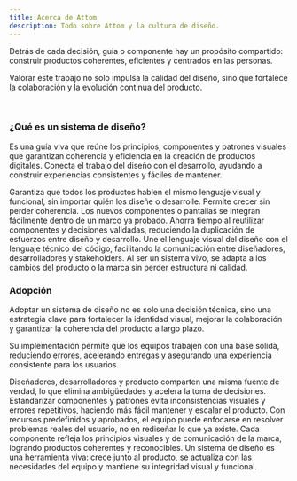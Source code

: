 ```yaml
---
title: Acerca de Attom
description: Todo sobre Attom y la cultura de diseño.
---
```



<Aside type="tip" title="¿Por que es, esto importante?">
Detrás de cada decisión, guía o componente hay un propósito compartido: construir productos coherentes, eficientes y centrados en las personas.

Valorar este trabajo no solo impulsa la calidad del diseño, sino que fortalece la colaboración y la evolución continua del producto.
</Aside>

<br/>

### ¿Qué es un sistema de diseño?

Es una guía viva que reúne los principios, componentes y patrones visuales que garantizan coherencia y eficiencia en la creación de productos digitales. Conecta el trabajo del diseño con el desarrollo, ayudando a construir experiencias consistentes y fáciles de mantener.

<Card title="1. Consistencia visual y de experiencia" icon="star">
  Garantiza que todos los productos hablen el mismo lenguaje visual y funcional, sin importar quién los diseñe o desarrolle.
</Card>

<Card title="2. Escalabilidad del producto" icon="star">
  Permite crecer sin perder coherencia. Los nuevos componentes o pantallas se integran fácilmente dentro de un marco ya probado.
</Card>

<Card title="3. Eficiencia en el trabajo diario" icon="star">
  Ahorra tiempo al reutilizar componentes y decisiones validadas, reduciendo la duplicación de esfuerzos entre diseño y desarrollo.
</Card>

<Card title="4. Colaboración fluida entre equipos" icon="star">
  Une el lenguaje visual del diseño con el lenguaje técnico del código, facilitando la comunicación entre diseñadores, desarrolladores y stakeholders.
</Card>

<Card title="5. Evolución continua y controlada" icon="star">
  Al ser un sistema vivo, se adapta a los cambios del producto o la marca sin perder estructura ni calidad.
</Card>

<br/>

### Adopción

Adoptar un sistema de diseño no es solo una decisión técnica, sino una estrategia clave para fortalecer la identidad visual, mejorar la colaboración y garantizar la coherencia del producto a largo plazo.

Su implementación permite que los equipos trabajen con una base sólida, reduciendo errores, acelerando entregas y asegurando una experiencia consistente para los usuarios.

<Card title="1. Alinea a todo el equipo en una misma dirección" icon="star">
  Diseñadores, desarrolladores y producto comparten una misma fuente de verdad, lo que elimina ambigüedades y acelera la toma de decisiones.
</Card>

<Card title="2. Reduce la deuda de diseño y técnica" icon="star">
  Estandarizar componentes y patrones evita inconsistencias visuales y errores repetitivos, haciendo más fácil mantener y escalar el producto.
</Card>

<Card title="3. Aumenta la velocidad de entrega" icon="star">
  Con recursos predefinidos y aprobados, el equipo puede enfocarse en resolver problemas reales del usuario, no en rediseñar lo que ya existe.
</Card>

<Card title="4. Refuerza la identidad de marca" icon="star">
  Cada componente refleja los principios visuales y de comunicación de la marca, logrando productos coherentes y reconocibles.
</Card>

<Card title="5. Facilita la evolución del producto" icon="star">
  Un sistema de diseño es una herramienta viva: crece junto al producto, se actualiza con las necesidades del equipo y mantiene su integridad visual y funcional.
</Card>